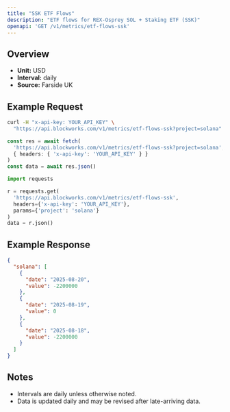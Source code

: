 ```yaml
---
title: "SSK ETF Flows"
description: "ETF flows for REX-Osprey SOL + Staking ETF (SSK)"
openapi: 'GET /v1/metrics/etf-flows-ssk'
---
```


## Overview

- **Unit:** USD
- **Interval:** daily
- **Source:** Farside UK

## Example Request

<CodeGroup>

```bash cURL
curl -H "x-api-key: YOUR_API_KEY" \
  "https://api.blockworks.com/v1/metrics/etf-flows-ssk?project=solana"
```

```typescript TypeScript
const res = await fetch(
  'https://api.blockworks.com/v1/metrics/etf-flows-ssk?project=solana',
  { headers: { 'x-api-key': 'YOUR_API_KEY' } }
)
const data = await res.json()
```

```python Python
import requests

r = requests.get(
  'https://api.blockworks.com/v1/metrics/etf-flows-ssk',
  headers={'x-api-key': 'YOUR_API_KEY'},
  params={'project': 'solana'}
)
data = r.json()
```

</CodeGroup>

## Example Response

```json
{
  "solana": [
    {
      "date": "2025-08-20",
      "value": -2200000
    },
    {
      "date": "2025-08-19",
      "value": 0
    },
    {
      "date": "2025-08-18",
      "value": -2200000
    }
  ]
}
```

## Notes
- Intervals are daily unless otherwise noted.
- Data is updated daily and may be revised after late-arriving data.

